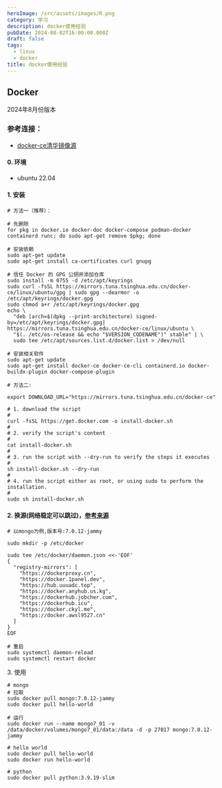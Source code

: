 ```yaml
---
heroImage: /src/assets/images/R.png
category: 学习
description: docker使用经验
pubDate: 2024-08-02T16:00:00.000Z
draft: false
tags:
  - linux
  - docker
title: docker使用经验
---
```


## Docker

2024年8月份版本

### 参考连接：

* [docker-ce清华镜像源](https://mirrors.tuna.tsinghua.edu.cn/help/docker-ce/)

#### 0. 环境

* ubuntu 22.04

#### 1. 安装

```shell
# 方法一（推荐）：

# 先删除
for pkg in docker.io docker-doc docker-compose podman-docker containerd runc; do sudo apt-get remove $pkg; done

# 安装依赖
sudo apt-get update
sudo apt-get install ca-certificates curl gnupg

# 信任 Docker 的 GPG 公钥并添加仓库
sudo install -m 0755 -d /etc/apt/keyrings
sudo curl -fsSL https://mirrors.tuna.tsinghua.edu.cn/docker-ce/linux/ubuntu/gpg | sudo gpg --dearmor -o /etc/apt/keyrings/docker.gpg
sudo chmod a+r /etc/apt/keyrings/docker.gpg
echo \
  "deb [arch=$(dpkg --print-architecture) signed-by=/etc/apt/keyrings/docker.gpg] https://mirrors.tuna.tsinghua.edu.cn/docker-ce/linux/ubuntu \
  "$(. /etc/os-release && echo "$VERSION_CODENAME")" stable" | \
  sudo tee /etc/apt/sources.list.d/docker.list > /dev/null

# 安装相关软件
sudo apt-get update
sudo apt-get install docker-ce docker-ce-cli containerd.io docker-buildx-plugin docker-compose-plugin
```

```shell
# 方法二:

export DOWNLOAD_URL="https://mirrors.tuna.tsinghua.edu.cn/docker-ce"

# 1. download the script
#
curl -fsSL https://get.docker.com -o install-docker.sh
#
# 2. verify the script's content
#
cat install-docker.sh
#
# 3. run the script with --dry-run to verify the steps it executes
#
sh install-docker.sh --dry-run
#
# 4. run the script either as root, or using sudo to perform the installation.
#
sudo sh install-docker.sh
```

#### 2. 换源(网络稳定可以跳过)，[参考来源](https://xuanyuan.me/blog/archives/1154 "参考来源")

```shell
# 以mongo为例,版本号:7.0.12-jammy

sudo mkdir -p /etc/docker

sudo tee /etc/docker/daemon.json <<-'EOF'
{
  "registry-mirrors": [
    "https://dockerproxy.cn",
    "https://docker.1panel.dev",
    "https://hub.uuuadc.top",
    "https://docker.anyhub.us.kg",
    "https://dockerhub.jobcher.com",
    "https://dockerhub.icu",
    "https://docker.ckyl.me",
    "https://docker.awsl9527.cn"
  ]
}
EOF

# 重启
sudo systemctl daemon-reload
sudo systemctl restart docker
```

3\. 使用

```shell
# mongo
# 拉取
sudo docker pull mongo:7.0.12-jammy
sudo docker pull hello-world

# 运行
sudo docker run --name mongo7_01 -v /data/docker/volumes/mongo7_01/data:/data -d -p 27017 mongo:7.0.12-jammy

# hello world
sudo docker pull hello-world
sudo docker run hello-world

# python
sudo docker pull python:3.9.19-slim


```
